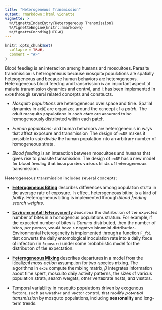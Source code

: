 ```yaml
---
title: "Heterogeneous Transmission"
output: rmarkdown::html_vignette
vignette: >
  %\VignetteIndexEntry{Heterogeneous Transmission}
  %\VignetteEngine{knitr::rmarkdown}
  %\VignetteEncoding{UTF-8}
---
```


```r
knitr::opts_chunk$set(
  collapse = TRUE,
  comment = "#>"
)
```

Blood feeding is an interaction among humans and mosquitoes. Parasite transmission is heterogeneous because mosquito populations are spatially heterogeneous and because human behaviors are heterogeneous. Heterogeneous blood feeding and transmission is an important aspect of malaria transmission dynamics and control, and it has been implemented in `exDE` through several related concepts and constructs. 

+ *Mosquito populations* are heterogeneous over space and time. Spatial dynamics in `exDE` are organized around the concept of a *patch.* The adult mosquito populations in each *state* are assumed to be homogeneously distributed within each patch.

+ *Human populations:* and human behaviors are heterogeneous in ways that affect exposure and transmission. The design of `exDE` makes it possible to *sub-divide* the human population into an arbitrary number of homogeneous strata. 

+ *Blood feeding* is an interaction between mosquitoes and humans that gives rise to parasite transmission. The design of `exDE` has a new model for blood feeding that incorporates various kinds of heterogeneous transmission. 

Heterogeneous transmission includes several concepts:

+ **[Heterogeneous Biting](heterogeneous_biting.html)** describes differences among population strata in the average rate of exposure. In effect, heterogeneous biting is a kind of *frailty.* Heterogeneous biting is implemented through *blood feeding search weights.*

+ **[Environmental Heterogeneity](environmental_heterogeneity.html)** describes the distribution of the expected number of bites in a homogenous populations stratum. For example, if the expected number of bites is *Gamma* distributed, then the number of bites, per person, would have a negative binomial distribution. Environmental heterogeneity is implemented through a function `F_foi` that converts the daily entomological inoculation rate into a daily force of infection (in `Exposure`) under some probabilistic model for the distribution of the expectation. 

+ **[Heterogeneous Mixing](heterogeneous_mixing.html)** describes departures in a model from the idealized *mass-action* assumption for two-species mixing. The algorithms in `exDE` compute the mixing matrix, $\beta$ integrates information about time spent, mosquito daily activity patterns, the sizes of various population strata, search weights, other vertebrate hosts, and visitors. 

+ Temporal variability in mosquito populations driven by exogenous factors, such as weather and vector control,  that modify *potential transmission* by mosquito populations, including **seasonality** and long-term trends. 


